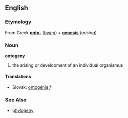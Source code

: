 == English ==
=== Etymology ===
From Greek '''[[onto-]]''' (''[[being]]'') + '''[[genesis]]''' (''arising'')
=== Noun ===
'''ontogeny'''
# the arising or development of an individual organismus
==== Translations ====
*Slovak: [[ontogénia#Slovak|ontogénia]] ''f''
=== See Also ===
* [[phylogeny]]
